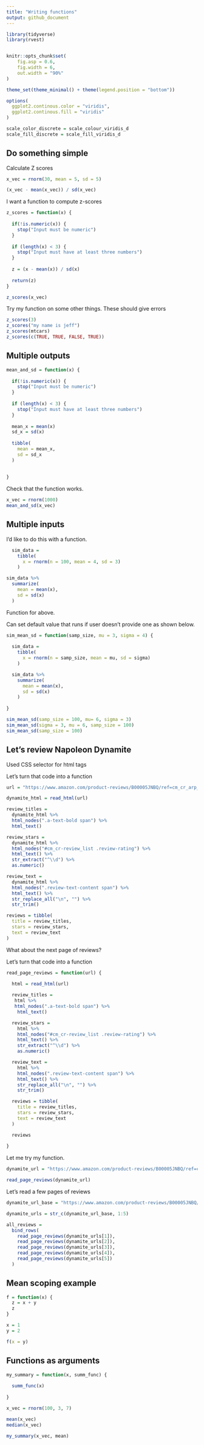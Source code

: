 ```yaml
---
title: "Writing functions"
output: github_document
---
```


```r

library(tidyverse)
library(rvest)


knitr::opts_chunk$set(
	fig.asp = 0.6,
	fig.width = 6,
	out.width = "90%"
)

theme_set(theme_minimal() + theme(legend.position = "bottom"))

options(
  ggplot2.continous.color = "viridis",
  ggplot2.continous.fill = "viridis"
)

scale_color_discrete = scale_colour_viridis_d
scale_fill_discrete = scale_fill_viridis_d

```

## Do something simple

Calculate Z scores

```r
x_vec = rnorm(30, mean = 5, sd = 5)

(x_vec - mean(x_vec)) / sd(x_vec)
```

I want a function to compute z-scores

```r
z_scores = function(x) {
  
  if(!is.numeric(x)) {
    stop("Input must be numeric")
  }
  
  if (length(x) < 3) {
    stop("Input must have at least three numbers")
  }
  
  z = (x - mean(x)) / sd(x)
  
  return(z)
}

z_scores(x_vec)
```

Try my function on some other things. These should give errors

```r
z_scores(3)
z_scores("my name is jeff")
z_scores(mtcars)
z_scores(c(TRUE, TRUE, FALSE, TRUE))
```


## Multiple outputs

```r
mean_and_sd = function(x) {
  
  if(!is.numeric(x)) {
    stop("Input must be numeric")
  }
  
  if (length(x) < 3) {
    stop("Input must have at least three numbers")
  }
  
  mean_x = mean(x)
  sd_x = sd(x)
  
  tibble(
    mean = mean_x,
    sd = sd_x
  )
  
  
}
```


Check that the function works.

```r
x_vec = rnorm(1000)
mean_and_sd(x_vec)
```


## Multiple inputs

I'd like to do this with a function.

```r
  sim_data = 
    tibble(
      x = rnorm(n = 100, mean = 4, sd = 3)
    )

sim_data %>%
  summarize(
    mean = mean(x),
    sd = sd(x)
  )
```


Function for above.

Can set default value that runs if user doesn't provide one as shown below.

```r
sim_mean_sd = function(samp_size, mu = 3, sigma = 4) {
  
  sim_data = 
    tibble(
      x = rnorm(n = samp_size, mean = mu, sd = sigma)
    )

  sim_data %>%
    summarize(
      mean = mean(x),
      sd = sd(x)
    )
  
}

sim_mean_sd(samp_size = 100, mu= 6, sigma = 3)
sim_mean_sd(sigma = 3, mu = 6, samp_size = 100)
sim_mean_sd(samp_size = 100)

```


## Let's review Napoleon Dynamite

Used CSS selector for html tags

Let's turn that code into a function

```r
url = "https://www.amazon.com/product-reviews/B00005JNBQ/ref=cm_cr_arp_d_viewopt_rvwer?ie=UTF8&reviewerType=avp_only_reviews&sortBy=recent&pageNumber=1"

dynamite_html = read_html(url)

review_titles = 
  dynamite_html %>%
  html_nodes(".a-text-bold span") %>%
  html_text()

review_stars = 
  dynamite_html %>%
  html_nodes("#cm_cr-review_list .review-rating") %>%
  html_text() %>%
  str_extract("^\\d") %>%
  as.numeric()

review_text = 
  dynamite_html %>%
  html_nodes(".review-text-content span") %>%
  html_text() %>% 
  str_replace_all("\n", "") %>% 
  str_trim()

reviews = tibble(
  title = review_titles,
  stars = review_stars,
  text = review_text
)
```


What about the next page of reviews?

Let's turn that code into a function

```r
read_page_reviews = function(url) {
  
  html = read_html(url)

  review_titles = 
   html %>%
   html_nodes(".a-text-bold span") %>%
    html_text()

  review_stars = 
    html %>%
    html_nodes("#cm_cr-review_list .review-rating") %>%
    html_text() %>%
    str_extract("^\\d") %>%
    as.numeric()

  review_text = 
    html %>%
    html_nodes(".review-text-content span") %>%
    html_text() %>% 
    str_replace_all("\n", "") %>% 
    str_trim()

  reviews = tibble(
    title = review_titles,
    stars = review_stars,
    text = review_text
  )

  reviews
  
}
```


Let me try my function.

```r
dynamite_url = "https://www.amazon.com/product-reviews/B00005JNBQ/ref=cm_cr_arp_d_viewopt_rvwer?ie=UTF8&reviewerType=avp_only_reviews&sortBy=recent&pageNumber=2"

read_page_reviews(dynamite_url)
```


Let's read a few pages of reviews


```r
dynamite_url_base = "https://www.amazon.com/product-reviews/B00005JNBQ/ref=cm_cr_arp_d_viewopt_rvwer?ie=UTF8&reviewerType=avp_only_reviews&sortBy=recent&pageNumber="

dynamite_urls = str_c(dynamite_url_base, 1:5)

all_reviews = 
  bind_rows(
    read_page_reviews(dynamite_urls[1]),
    read_page_reviews(dynamite_urls[2]),
    read_page_reviews(dynamite_urls[3]),
    read_page_reviews(dynamite_urls[4]),
    read_page_reviews(dynamite_urls[5])
  )
```


## Mean scoping example

```r
f = function(x) {
  z = x + y
  z
}

x = 1
y = 2

f(x = y)
```


## Functions as arguments


```r
my_summary = function(x, summ_func) {
  
  summ_func(x)
  
}

x_vec = rnorm(100, 3, 7)

mean(x_vec)
median(x_vec)

my_summary(x_vec, mean)
```




